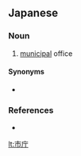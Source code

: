 ==Japanese==
{{ja-kanjitab|し|ちょう|yomi=on}}

===Noun===
{{ja-noun|しちょう}}

# [[municipal]] office

====Synonyms====
* {{ja-r|市役所|しやくしょ}}

===References===
* {{R:Meikyo}}

[[lt:市庁]]